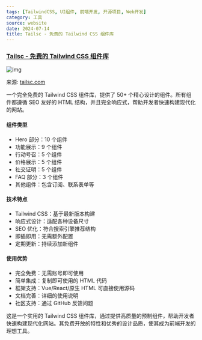 ```yaml
---
tags: [TailwindCSS, UI组件, 前端开发, 开源项目, Web开发]
category: 工具
source: website
date: 2024-07-14
title: Tailsc - 免费的 Tailwind CSS 组件库
---
```


### [Tailsc - 免费的 Tailwind CSS 组件库](https://tailsc.com/)

![img](https://img.mengpeng.tech/i/2024/12/08/675570967f9cf.webp)

来源: [tailsc.com](https://tailsc.com/)

一个完全免费的 Tailwind CSS 组件库，提供了 50+ 个精心设计的组件。所有组件都遵循 SEO 友好的 HTML 结构，并且完全响应式，帮助开发者快速构建现代化的网站。

#### 组件类型
- Hero 部分：10 个组件
- 功能展示：9 个组件
- 行动号召：5 个组件
- 价格展示：5 个组件
- 社交证明：5 个组件
- FAQ 部分：3 个组件
- 其他组件：包含订阅、联系表单等

#### 技术特点
- Tailwind CSS：基于最新版本构建
- 响应式设计：适配各种设备尺寸
- SEO 优化：符合搜索引擎推荐结构
- 即插即用：无需额外配置
- 定期更新：持续添加新组件

#### 使用优势
- 完全免费：无需账号即可使用
- 简单集成：复制即可使用的 HTML 代码
- 框架支持：Vue/React/原生 HTML 可直接使用源码
- 文档完善：详细的使用说明
- 社区支持：通过 GitHub 反馈问题

这是一个实用的 Tailwind CSS 组件库，通过提供高质量的预制组件，帮助开发者快速构建现代化网站。其免费开放的特性和优秀的设计品质，使其成为前端开发的理想工具。 